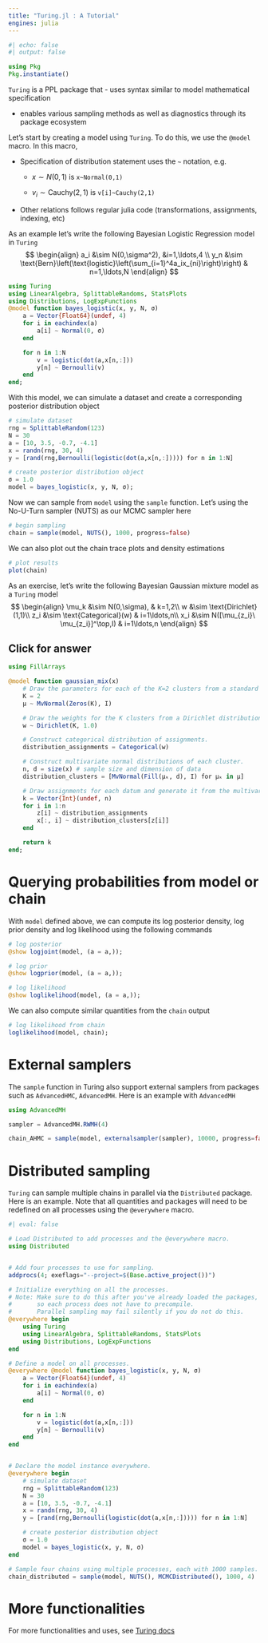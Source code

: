 ```yaml
---
title: "Turing.jl : A Tutorial"
engines: julia
---
```


```julia
#| echo: false
#| output: false

using Pkg
Pkg.instantiate()
```
`Turing` is a PPL package that
-   uses syntax similar to model mathematical specification

-   enables various sampling methods as well as diagnostics through its package ecosystem

Let's start by creating a model using `Turing`. To do this, we use the `@model` macro. In this macro,

-   Specification of distribution statement uses the `~` notation, e.g.

    -   $x\sim N(0,1)$ is `x~Normal(0,1)`

    -   $v_i \sim \text{Cauchy}(2,1)$ is `v[i]~Cauchy(2,1)`

-   Other relations follows regular julia code (transformations, assignments, indexing, etc)

As an example let's write the following Bayesian Logistic Regression model in `Turing` $$
\begin{align}
a_i &\sim N(0,\sigma^2), &i=1,\ldots,4 \\
y_n &\sim \text{Bern}\left(\text{logistic}\left(\sum_{i=1}^4a_ix_{ni}\right)\right) & n=1,\ldots,N
\end{align}
$$

```julia
using Turing
using LinearAlgebra, SplittableRandoms, StatsPlots
using Distributions, LogExpFunctions
@model function bayes_logistic(x, y, N, σ)
    a = Vector{Float64}(undef, 4)
    for i in eachindex(a)
        a[i] ~ Normal(0, σ) 
    end

    for n in 1:N
        v = logistic(dot(a,x[n,:]))
        y[n] ~ Bernoulli(v)
    end
end;
```

With this model, we can simulate a dataset and create a corresponding posterior distribution object

```julia
# simulate dataset
rng = SplittableRandom(123)
N = 30
a = [10, 3.5, -0.7, -4.1]
x = randn(rng, 30, 4)
y = [rand(rng,Bernoulli(logistic(dot(a,x[n,:])))) for n in 1:N]

# create posterior distribution object
σ = 1.0
model = bayes_logistic(x, y, N, σ);
```

Now we can sample from `model` using the `sample` function. Let's using the No-U-Turn sampler (NUTS) as our MCMC sampler here

```julia
# begin sampling
chain = sample(model, NUTS(), 1000, progress=false)
```

We can also plot out the chain trace plots and density estimations

```julia
# plot results
plot(chain)
```

As an exercise, let's write the following Bayesian Gaussian mixture model as a `Turing` model $$
\begin{align}
\mu_k &\sim N(0,\sigma), & k=1,2\\
w &\sim \text{Dirichlet}(1,1)\\
z_i &\sim \text{Categorical}(w) & i=1\ldots,n\\
x_i &\sim N([\mu_{z_i}\ \mu_{z_i}]^\top,I) & i=1\ldots,n
\end{align}
$$

::: {.callout-caution collapse="true"}
## Click for answer

```julia

using FillArrays

@model function gaussian_mix(x)
    # Draw the parameters for each of the K=2 clusters from a standard normal distribution.
    K = 2
    μ ~ MvNormal(Zeros(K), I)

    # Draw the weights for the K clusters from a Dirichlet distribution with parameters αₖ = 1.
    w ~ Dirichlet(K, 1.0)

    # Construct categorical distribution of assignments.
    distribution_assignments = Categorical(w)

    # Construct multivariate normal distributions of each cluster.
    n, d = size(x) # sample size and dimension of data
    distribution_clusters = [MvNormal(Fill(μₖ, d), I) for μₖ in μ]

    # Draw assignments for each datum and generate it from the multivariate normal distribution.
    k = Vector{Int}(undef, n)
    for i in 1:n
        z[i] ~ distribution_assignments
        x[:, i] ~ distribution_clusters[z[i]]
    end

    return k
end;
```
:::

# Querying probabilities from model or chain

With `model` defined above, we can compute its log posterior density, log prior density and log likelihood using the following commands

```julia
# log posterior
@show logjoint(model, (a = a,));

# log prior
@show logprior(model, (a = a,));

# log likelihood
@show loglikelihood(model, (a = a,));
```

We can also compute similar quantities from the `chain` output

```julia
# log likelihood from chain
loglikelihood(model, chain);
```

# External samplers

The `sample` function in Turing also support external samplers from packages such as `AdvancedHMC`, `AdvancedMH`. Here is an example with `AdvancedMH`

```julia
using AdvancedMH

sampler = AdvancedMH.RWMH(4)

chain_AHMC = sample(model, externalsampler(sampler), 10000, progress=false)
```

# Distributed sampling

`Turing` can sample multiple chains in parallel via the `Distributed` package. Here is an example. Note that all quantities and packages will need to be redefined on all processes using the `@everywhere` macro.

```julia
#| eval: false

# Load Distributed to add processes and the @everywhere macro.
using Distributed


# Add four processes to use for sampling.
addprocs(4; exeflags="--project=$(Base.active_project())")

# Initialize everything on all the processes.
# Note: Make sure to do this after you've already loaded the packages,
#       so each process does not have to precompile.
#       Parallel sampling may fail silently if you do not do this.
@everywhere begin
    using Turing
    using LinearAlgebra, SplittableRandoms, StatsPlots
    using Distributions, LogExpFunctions
end

# Define a model on all processes.
@everywhere @model function bayes_logistic(x, y, N, σ)
    a = Vector{Float64}(undef, 4)
    for i in eachindex(a)
        a[i] ~ Normal(0, σ) 
    end

    for n in 1:N
        v = logistic(dot(a,x[n,:]))
        y[n] ~ Bernoulli(v)
    end
end


# Declare the model instance everywhere.
@everywhere begin
    # simulate dataset
    rng = SplittableRandom(123)
    N = 30
    a = [10, 3.5, -0.7, -4.1]
    x = randn(rng, 30, 4)
    y = [rand(rng,Bernoulli(logistic(dot(a,x[n,:])))) for n in 1:N]

    # create posterior distribution object
    σ = 1.0
    model = bayes_logistic(x, y, N, σ)
end

# Sample four chains using multiple processes, each with 1000 samples.
chain_distributed = sample(model, NUTS(), MCMCDistributed(), 1000, 4)
```

# More functionalities

For more functionalities and uses, see [Turing docs](https://turinglang.org/docs/getting-started/)